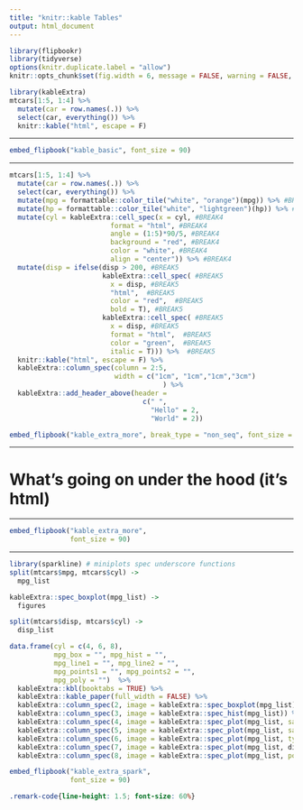 ```yaml
---
title: "knitr::kable Tables"
output: html_document
---
```


```r
library(flipbookr)
library(tidyverse)
options(knitr.duplicate.label = "allow")
knitr::opts_chunk$set(fig.width = 6, message = FALSE, warning = FALSE, comment = "", cache = F, echo = F)
```


```r
library(kableExtra)
mtcars[1:5, 1:4] %>%
  mutate(car = row.names(.)) %>%
  select(car, everything()) %>% 
  knitr::kable("html", escape = F)
```

---


```r
embed_flipbook("kable_basic", font_size = 90)
```



---

```r
mtcars[1:5, 1:4] %>%
  mutate(car = row.names(.)) %>%
  select(car, everything()) %>%
  mutate(mpg = formattable::color_tile("white", "orange")(mpg)) %>% #BREAK2
  mutate(hp = formattable::color_tile("white", "lightgreen")(hp)) %>% #BREAK3
  mutate(cyl = kableExtra::cell_spec(x = cyl, #BREAK4
                         format = "html", #BREAK4
                         angle = (1:5)*90/5, #BREAK4
                         background = "red", #BREAK4
                         color = "white", #BREAK4
                         align = "center")) %>% #BREAK4
  mutate(disp = ifelse(disp > 200, #BREAK5
                       kableExtra::cell_spec( #BREAK5
                         x = disp, #BREAK5
                         "html",  #BREAK5
                         color = "red",  #BREAK5
                         bold = T), #BREAK5
                       kableExtra::cell_spec( #BREAK5
                         x = disp, #BREAK5
                         format = "html",  #BREAK5
                         color = "green",  #BREAK5
                         italic = T))) %>%  #BREAK5
  knitr::kable("html", escape = F) %>%
  kableExtra::column_spec(column = 2:5, 
                          width = c("1cm", "1cm","1cm","3cm")
                                      ) %>%
  kableExtra::add_header_above(header = 
                                 c(" ", 
                                   "Hello" = 2, 
                                   "World" = 2))
```



```r
embed_flipbook("kable_extra_more", break_type = "non_seq", font_size = 90)
```




---

# What's going on under the hood (it's html)

---

```r
embed_flipbook("kable_extra_more", 
               font_size = 90)
```

---

```r
library(sparkline) # miniplots spec underscore functions
split(mtcars$mpg, mtcars$cyl) ->
  mpg_list

kableExtra::spec_boxplot(mpg_list) ->
  figures

split(mtcars$disp, mtcars$cyl) ->
  disp_list

data.frame(cyl = c(4, 6, 8), 
           mpg_box = "", mpg_hist = "",
           mpg_line1 = "", mpg_line2 = "",
           mpg_points1 = "", mpg_points2 = "", 
           mpg_poly = "")  %>% 
  kableExtra::kbl(booktabs = TRUE) %>%
  kableExtra::kable_paper(full_width = FALSE) %>%
  kableExtra::column_spec(2, image = kableExtra::spec_boxplot(mpg_list)) %>%
  kableExtra::column_spec(3, image = kableExtra::spec_hist(mpg_list)) %>%
  kableExtra::column_spec(4, image = kableExtra::spec_plot(mpg_list, same_lim = TRUE)) %>%
  kableExtra::column_spec(5, image = kableExtra::spec_plot(mpg_list, same_lim = FALSE)) %>%
  kableExtra::column_spec(6, image = kableExtra::spec_plot(mpg_list, type = "p")) %>%
  kableExtra::column_spec(7, image = kableExtra::spec_plot(mpg_list, disp_list, type = "p")) %>%
  kableExtra::column_spec(8, image = kableExtra::spec_plot(mpg_list, polymin = 5))
```



```r
embed_flipbook("kable_extra_spark", 
               font_size = 90)
```



```css
.remark-code{line-height: 1.5; font-size: 60%}
```

